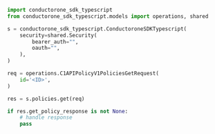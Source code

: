 ```python Get.py
import conductorone_sdk_typescript
from conductorone_sdk_typescript.models import operations, shared

s = conductorone_sdk_typescript.ConductoroneSDKTypescript(
    security=shared.Security(
        bearer_auth="",
        oauth="",
    ),
)

req = operations.C1APIPolicyV1PoliciesGetRequest(
    id='<ID>',
)

res = s.policies.get(req)

if res.get_policy_response is not None:
    # handle response
    pass
```
